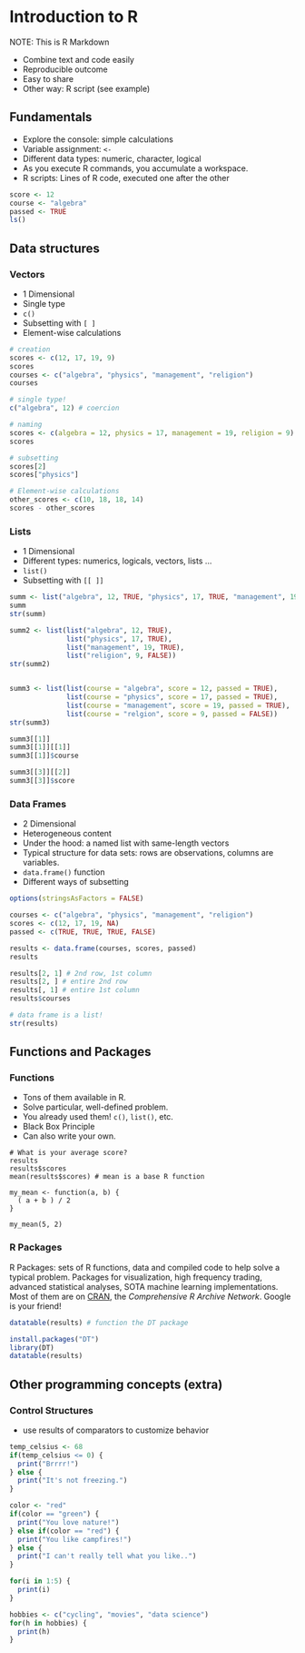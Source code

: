# Introduction to R

NOTE: This is R Markdown

- Combine text and code easily
- Reproducible outcome
- Easy to share
- Other way: R script (see example)

## Fundamentals

- Explore the console: simple calculations
- Variable assignment: `<-`
- Different data types: numeric, character, logical
- As you execute R commands, you accumulate a workspace.
- R scripts: Lines of R code, executed one after the other

```r
score <- 12
course <- "algebra"
passed <- TRUE
ls()
```

## Data structures

### Vectors

- 1 Dimensional
- Single type
- `c()`
- Subsetting with `[ ]`
- Element-wise calculations

```r
# creation
scores <- c(12, 17, 19, 9)
scores
courses <- c("algebra", "physics", "management", "religion")
courses

# single type!
c("algebra", 12) # coercion

# naming
scores <- c(algebra = 12, physics = 17, management = 19, religion = 9)
scores

# subsetting
scores[2]
scores["physics"]

# Element-wise calculations
other_scores <- c(10, 18, 18, 14)
scores - other_scores
```

### Lists

- 1 Dimensional
- Different types: numerics, logicals, vectors, lists ...
- `list()`
- Subsetting with `[[ ]]`

```r
summ <- list("algebra", 12, TRUE, "physics", 17, TRUE, "management", 19, TRUE, "religion", 9, FALSE)
summ
str(summ)

summ2 <- list(list("algebra", 12, TRUE), 
              list("physics", 17, TRUE), 
              list("management", 19, TRUE), 
              list("religion", 9, FALSE))
str(summ2)


summ3 <- list(list(course = "algebra", score = 12, passed = TRUE),
              list(course = "physics", score = 17, passed = TRUE),
              list(course = "management", score = 19, passed = TRUE),
              list(course = "relgion", score = 9, passed = FALSE))
str(summ3)

summ3[[1]]
summ3[[1]][[1]]
summ3[[1]]$course

summ3[[3]][[2]]
summ3[[3]]$score
```

### Data Frames

- 2 Dimensional
- Heterogeneous content
- Under the hood: a named list with same-length vectors
- Typical structure for data sets: rows are observations, columns are variables.
- `data.frame()` function
- Different ways of subsetting

```r
options(stringsAsFactors = FALSE)

courses <- c("algebra", "physics", "management", "religion")
scores <- c(12, 17, 19, NA)
passed <- c(TRUE, TRUE, TRUE, FALSE)

results <- data.frame(courses, scores, passed)
results

results[2, 1] # 2nd row, 1st column
results[2, ] # entire 2nd row
results[, 1] # entire 1st column
results$courses

# data frame is a list!
str(results)
```

## Functions and Packages

### Functions

- Tons of them available in R.
- Solve particular, well-defined problem.
- You already used them! `c()`, `list()`, etc.
- Black Box Principle
- Can also write your own.
    
```
# What is your average score?
results
results$scores
mean(results$scores) # mean is a base R function

my_mean <- function(a, b) {
  ( a + b ) / 2
}

my_mean(5, 2)
```

### R Packages

R Packages: sets of R functions, data and compiled code to help solve a typical problem. Packages for visualization, high frequency trading, advanced statistical analyses, SOTA machine learning implementations. Most of them are on [CRAN](http://cran.r-project.org/), the _Comprehensive R Archive Network_. Google is your friend!

```r
datatable(results) # function the DT package

install.packages("DT")
library(DT)
datatable(results)
```

## Other programming concepts (extra)

### Control Structures

- use results of comparators to customize behavior

```r
temp_celsius <- 68
if(temp_celsius <= 0) {
  print("Brrrr!")
} else {
  print("It's not freezing.")
}

color <- "red"
if(color == "green") {
  print("You love nature!")
} else if(color == "red") {
  print("You like campfires!")
} else {
  print("I can't really tell what you like..")
}

for(i in 1:5) {
  print(i)
}

hobbies <- c("cycling", "movies", "data science")
for(h in hobbies) {
  print(h)
}
```

